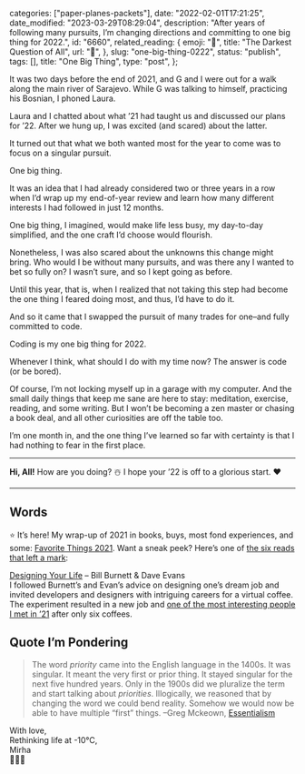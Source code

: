 
  categories: ["paper-planes-packets"],
  date: "2022-02-01T17:21:25",
  date_modified: "2023-03-29T08:29:04",
  description:
    "After years of following many pursuits, I’m changing directions and committing to one big thing for 2022.",
  id: "6660",
  related_reading: {
    emoji: "💭",
    title: "The Darkest Question of All",
    url: "💭",
  },
  slug: "one-big-thing-0222",
  status: "publish",
  tags: [],
  title: "One Big Thing",
  type: "post",
};


It was two days before the end of 2021, and G and I were out for a walk along the main river of Sarajevo. While G was talking to himself, practicing his Bosnian, I phoned Laura.

Laura and I chatted about what ’21 had taught us and discussed our plans for ’22. After we hung up, I was excited (and scared) about the latter.

It turned out that what we both wanted most for the year to come was to focus on a singular pursuit.

One big thing.

It was an idea that I had already considered two or three years in a row when I’d wrap up my end-of-year review and learn how many different interests I had followed in just 12 months.

One big thing, I imagined, would make life less busy, my day-to-day simplified, and the one craft I’d choose would flourish.

Nonetheless, I was also scared about the unknowns this change might bring. Who would I be without many pursuits, and was there any I wanted to bet so fully on? I wasn’t sure, and so I kept going as before.

Until this year, that is, when I realized that not taking this step had become the one thing I feared doing most, and thus, I’d have to do it.

And so it came that I swapped the pursuit of many trades for one–and fully committed to code.

Coding is my one big thing for 2022.

Whenever I think, what should I do with my time now? The answer is code (or be bored).

Of course, I’m not locking myself up in a garage with my computer. And the small daily things that keep me sane are here to stay: meditation, exercise, reading, and some writing. But I won’t be becoming a zen master or chasing a book deal, and all other curiosities are off the table too.

I’m one month in, and the one thing I’ve learned so far with certainty is that I had nothing to fear in the first place.

---

**Hi, All!** How are you doing? ☃️ I hope your ’22 is off to a glorious start. ❤️

---

## Words

⭐️ It’s here! My wrap-up of 2021 in books, buys, most fond experiences, and some: [Favorite Things 2021](/posts/favorite-things-2021/). Want a sneak peek? Here’s one of [the six reads that left a mark](/posts/favorite-things-2021/#books):

[Designing Your Life](/posts/read-100-books/#designing-your-life) – Bill Burnett & Dave Evans\
I followed Burnett’s and Evan’s advice on designing one’s dream job and invited developers and designers with intriguing careers for a virtual coffee. The experiment resulted in a new job and [one of the most interesting people I met in ’21](https://www.driesbos.com/) after only six coffees.

## Quote I’m Pondering

> The word _priority_ came into the English language in the 1400s. It was singular. It meant the very first or prior thing. It stayed singular for the next five hundred years. Only in the 1900s did we pluralize the term and start talking about _priorities_. Illogically, we reasoned that by changing the word we could bend reality. Somehow we would now be able to have multiple “first” things. –Greg Mckeown, [Essentialism](/posts/read-100-books/#essentialism)

With love,\
Rethinking life at -10°C,\
Mirha\
👩🏻‍💻
